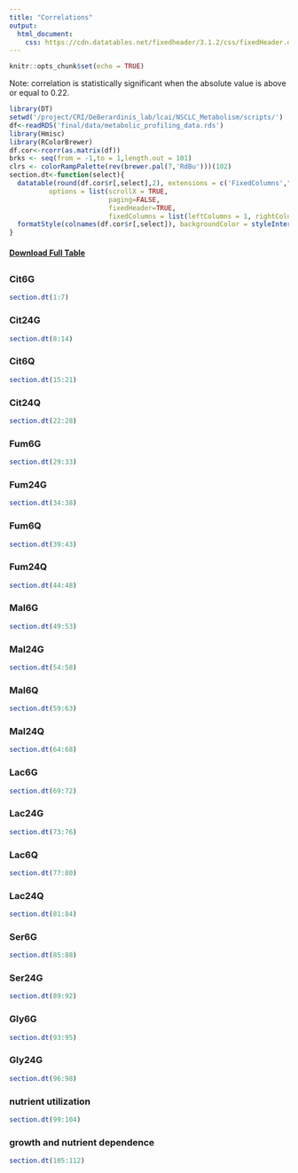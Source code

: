 ```yaml
---
title: "Correlations"
output: 
  html_document:
    css: https://cdn.datatables.net/fixedheader/3.1.2/css/fixedHeader.dataTables.min.css
---
```


```r
knitr::opts_chunk$set(echo = TRUE)
```

<p>Note: correlation is statistically significant when the absolute value is above or equal to 0.22. </p>

```r
library(DT)
setwd('/project/CRI/DeBerardinis_lab/lcai/NSCLC_Metabolism/scripts/')
df<-readRDS('final/data/metabolic_profiling_data.rds')
library(Hmisc)
library(RColorBrewer)
df.cor<-rcorr(as.matrix(df))
brks <- seq(from = -1,to = 1,length.out = 101)
clrs <- colorRampPalette(rev(brewer.pal(7,'RdBu')))(102)
section.dt<-function(select){
  datatable(round(df.cor$r[,select],2), extensions = c('FixedColumns',"FixedHeader"), 
          options = list(scrollX = TRUE, 
                         paging=FALSE,
                         fixedHeader=TRUE,
                         fixedColumns = list(leftColumns = 1, rightColumns = 0))) %>%
  formatStyle(colnames(df.cor$r[,select]), backgroundColor = styleInterval(brks, clrs))
}
```

#### <a href="correlations.xlsx" download="correlations.xlsx">Download Full Table</a>

##  {.tabset .tabset-fade .tabset-pills}

### Cit6G
```r
section.dt(1:7)
```

### Cit24G
```r
section.dt(8:14)
```

### Cit6Q
```r
section.dt(15:21)
```

### Cit24Q
```r
section.dt(22:28)
```

### Fum6G
```r
section.dt(29:33)
```

### Fum24G
```r
section.dt(34:38)
```

### Fum6Q
```r
section.dt(39:43)
```

### Fum24Q
```r
section.dt(44:48)
```

### Mal6G
```r
section.dt(49:53)
```

### Mal24G
```r
section.dt(54:58)
```

### Mal6Q
```r
section.dt(59:63)
```

### Mal24Q
```r
section.dt(64:68)
```

### Lac6G
```r
section.dt(69:72)
```

### Lac24G
```r
section.dt(73:76)
```

### Lac6Q
```r
section.dt(77:80)
```

### Lac24Q
```r
section.dt(81:84)
```

### Ser6G
```r
section.dt(85:88)
```

### Ser24G
```r
section.dt(89:92)
```

### Gly6G
```r
section.dt(93:95)
```

### Gly24G
```r
section.dt(96:98)
```

### nutrient utilization
```r
section.dt(99:104)
```

### growth and nutrient dependence
```r
section.dt(105:112)
```

